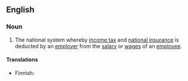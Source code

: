 ==English==

===Noun===
{{wikipedia|PAYE}}
{{en-noun|head=[[pay]] as you [[earn]]|-}}

# {{lb|en|British}} The national system whereby [[income tax]] and [[national insurance]] is deducted by an [[employer]] from the [[salary]] or [[wages]] of an [[employee]].
#: {{syn|en|q1=abbreviation|PAYE}}

====Translations====
{{trans-top|deduction of tax from salary}}
* Finnish: {{t+|fi|ennakonpidätys}}
{{trans-mid}}
{{trans-bottom}}